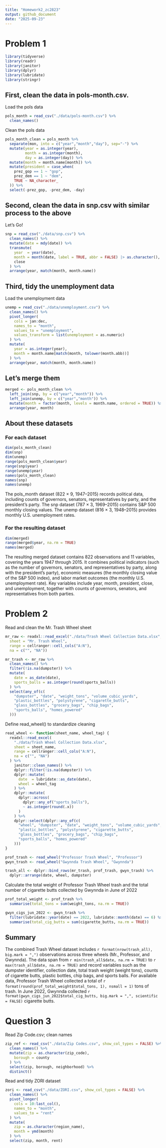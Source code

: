 ```yaml
---
title: "Homework2_zc2823"
output: github_document
date: "2025-09-23"
---
```


# Problem 1

```r
library(tidyverse)
library(readr)
library(janitor)
library(dplyr)
library(lubridate)
library(stringr)
```

## First, clean the data in pols-month.csv.

Load the pols data

```r
pols_month = read_csv("./data/pols-month.csv") %>%
  clean_names()
```

Clean the pols data

```r
pols_month_clean = pols_month %>% 
  separate(mon, into = c("year","month","day"), sep="-") %>% 
  mutate(year = as.integer(year),
         month = as.integer(month),
         day = as.integer(day)) %>% 
  mutate(month = month.name[month]) %>% 
  mutate(president = case_when(
    prez_gop == 1 ~ "gop",
    prez_dem == 1 ~ "dem",
    TRUE ~ NA_character_
  )) %>% 
  select(-prez_gop, -prez_dem, -day)
```

## Second, clean the data in snp.csv with similar process to the above

Let's Go!

```r
snp = read_csv("./data/snp.csv") %>%
  clean_names() %>% 
  mutate(date = mdy(date)) %>%
  transmute(
    year  = year(date),
    month = month(date, label = TRUE, abbr = FALSE) |> as.character(),
    close
  ) %>%
  arrange(year, match(month, month.name))

```

## Third, tidy the unemployment data

Load the unemployment data

```r
unemp = read_csv("./data/unemployment.csv") %>%
  clean_names() %>% 
  pivot_longer(
    cols = jan:dec,
    names_to = "month",
    values_to = "unemployment",
    values_transform = list(unemployment = as.numeric)
  ) %>%
  mutate(
    year = as.integer(year),
    month = month.name[match(month, tolower(month.abb))]
  ) %>%
  arrange(year, match(month, month.name))        
```

## Let's merge them

```r
merged <- pols_month_clean %>%
  left_join(snp, by = c("year","month")) %>%
  left_join(unemp, by = c("year","month")) %>%
  mutate(month = factor(month, levels = month.name, ordered = TRUE)) %>%
  arrange(year, month)
```

## About these datasets

### For each dataset

```r
dim(pols_month_clean)
dim(snp)
dim(unemp)
range(pols_month_clean$year)
range(snp$year)
range(unemp$year)
names(pols_month_clean)
names(snp)
names(unemp)
```

The pols_month dataset (822 × 9, 1947–2015) records political data, including counts of governors, senators, representatives by party, and the president’s party.
The snp dataset (787 × 3, 1969–2015) contains S&P 500 monthly closing values.
The unemp dataset (816 × 3, 1948–2015) provides monthly U.S. unemployment rates.

### For the resulting dataset

```r
dim(merged)
range(merged$year, na.rm = TRUE)
names(merged)
```

The resulting merged dataset contains 822 observations and 11 variables, covering the years 1947 through 2015. It combines political indicators (such as the number of governors, senators, and representatives by party, along with the president’s party), economic measures (the monthly closing value of the S&P 500 index), and labor market outcomes (the monthly U.S. unemployment rate). Key variables include year, month, president, close, and unemployment, together with counts of governors, senators, and representatives from both parties.


# Problem 2

Read and clean the Mr. Trash Wheel sheet

```r
mr_raw <- readxl::read_excel("./data/Trash Wheel Collection Data.xlsx",
  sheet = "Mr. Trash Wheel",                 
  range = cellranger::cell_cols("A:N"),     
  na = c("", "NA"))
```

```r
mr_trash <- mr_raw %>%
  clean_names() %>%                           
  filter(!is.na(dumpster)) %>%               
  mutate(
    date = as_date(date),            
    sports_balls = as.integer(round(sports_balls))   
  ) %>%
  select(any_of(c(                         
    "dumpster", "date", "weight_tons", "volume_cubic_yards",
    "plastic_bottles", "polystyrene", "cigarette_butts",
    "glass_bottles", "grocery_bags", "chip_bags",
    "sports_balls", "homes_powered"
  )))
```

Define read_wheel() to standardize cleaning

```r
read_wheel <- function(sheet_name, wheel_tag) {
  readxl::read_excel(
    "./data/Trash Wheel Collection Data.xlsx",
    sheet = sheet_name,
    range = cellranger::cell_cols("A:N"),
    na = c("", "NA")
  ) %>%
    janitor::clean_names() %>%
    dplyr::filter(!is.na(dumpster)) %>%
    dplyr::mutate(
      date  = lubridate::as_date(date),
      wheel = wheel_tag
    ) %>%
    dplyr::mutate(
      dplyr::across(
        dplyr::any_of("sports_balls"),
        ~ as.integer(round(.x))
      )
    ) %>%
    dplyr::select(dplyr::any_of(c(
      "wheel", "dumpster", "date", "weight_tons", "volume_cubic_yards",
      "plastic_bottles", "polystyrene", "cigarette_butts",
      "glass_bottles", "grocery_bags", "chip_bags",
      "sports_balls", "homes_powered"
    )))
}
```

```r
prof_trash <- read_wheel("Professor Trash Wheel", "Professor")
gwyn_trash <- read_wheel("Gwynnda Trash Wheel", "Gwynnda")

trash_all <- dplyr::bind_rows(mr_trash, prof_trash, gwyn_trash) %>%
  dplyr::arrange(date, wheel, dumpster)
```

Calculate the total weight of Professor Trash Wheel trash
and the total number of cigarette butts collected by Gwynnda in June of 2022
```r
prof_total_weight <- prof_trash %>%
  summarise(total_tons = sum(weight_tons, na.rm = TRUE))

gwyn_cigs_jun_2022 <- gwyn_trash %>%
  filter(lubridate::year(date) == 2022, lubridate::month(date) == 6) %>%
  summarise(total_cig_butts = sum(cigarette_butts, na.rm = TRUE))
```

## Summary

The combined Trash Wheel dataset includes `r format(nrow(trash_all), big.mark = ",")` observations across three wheels (Mr., Professor, and Gwynnda). The data span from `r min(trash_all$date, na.rm = TRUE)` to `r max(trash_all$date, na.rm = TRUE)` and record variables such as the dumpster identifier, collection date, total trash weight (weight tons), counts of cigarette butts, plastic bottles, chip bags, and sports balls. For available data, Professor Trash Wheel collected a total of `r format(round(prof_total_weight$total_tons, 1), nsmall = 1)` tons of trash. In June 2022, Gwynnda collected `r format(gwyn_cigs_jun_2022$total_cig_butts, big.mark = ",", scientific = FALSE)` cigarette butts.


# Question 3

Read Zip Code.csv; clean names

```r
zip_ref <- read_csv("./data/Zip Codes.csv", show_col_types = FALSE) %>%
  clean_names() %>%
  mutate(zip = as.character(zip_code),       
    borough = county                    
  ) %>%
  select(zip, borough, neighborhood) %>%
  distinct()
```

Read and tidy ZORI dataset

```r
zori <- read_csv("./data/ZORI.csv", show_col_types = FALSE) %>%
  clean_names() %>%
  pivot_longer(
    cols = 10:last_col(),   
    names_to = "month",
    values_to = "rent"
  ) %>%
  mutate(
    zip = as.character(region_name),    
    month = ymd(month)                  
  ) %>%
  select(zip, month, rent)
```






